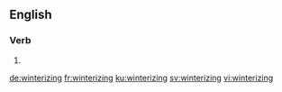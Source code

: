 ==English==

===Verb===
{{head|en|present participle}}

# {{present participle of|winterize|lang=en|nocat=1}}

[[de:winterizing]]
[[fr:winterizing]]
[[ku:winterizing]]
[[sv:winterizing]]
[[vi:winterizing]]